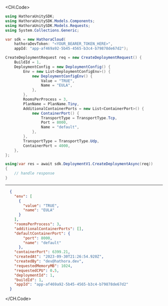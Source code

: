 
<CH.Code>
```csharp CreateDeployment.cs
using HathoraUnitySDK;
using HathoraUnitySDK.Models.Components;
using HathoraUnitySDK.Models.Requests;
using System.Collections.Generic;

var sdk = new HathoraCloud(
    hathoraDevToken: "<YOUR_BEARER_TOKEN_HERE>",
    appId: "app-af469a92-5b45-4565-b3c4-b79878de67d2");

CreateDeploymentRequest req = new CreateDeploymentRequest() {
    BuildId = 1,
    DeploymentConfig = new DeploymentConfig() {
        Env = new List<DeploymentConfigEnv>() {
            new DeploymentConfigEnv() {
                Value = "TRUE",
                Name = "EULA",
            },
        },
        RoomsPerProcess = 3,
        PlanName = PlanName.Tiny,
        AdditionalContainerPorts = new List<ContainerPort>() {
            new ContainerPort() {
                TransportType = TransportType.Tcp,
                Port = 8000,
                Name = "default",
            },
        },
        TransportType = TransportType.Udp,
        ContainerPort = 4000,
    },
};

using(var res = await sdk.DeploymentV1.CreateDeploymentAsync(req))
{
    // handle response
}
```
---

```json Example Response
  {
    "env": [
      {
        "value": "TRUE",
        "name": "EULA"
      }
    ],
    "roomsPerProcess": 3,
    "additionalContainerPorts": [],
    "defaultContainerPort": {
        "port": 8000,
        "name": "default"
      },
    "containerPort": 6399.21,
    "createdAt": "2023-09-30T21:26:54.920Z",
    "createdBy": "dev@hathora.dev",
    "requestedMemoryMB": 1024,
    "requestedCPU": 0.5,
    "deploymentId": 1,
    "buildId": 1,
    "appId": "app-af469a92-5b45-4565-b3c4-b79878de67d2"
  }
```
</CH.Code>
